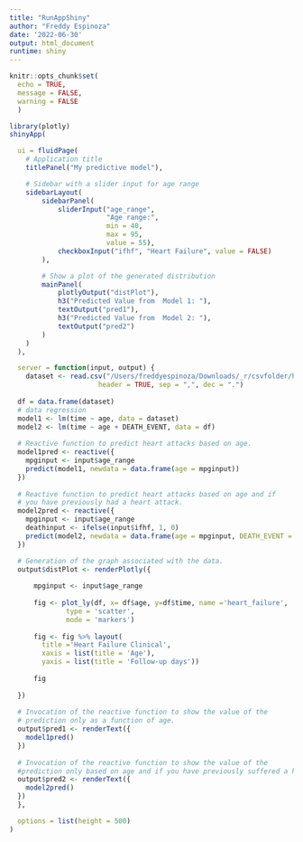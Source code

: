 ```yaml
---
title: "RunAppShiny"
author: "Freddy Espinoza"
date: '2022-06-30'
output: html_document
runtime: shiny
---
```


```r
knitr::opts_chunk$set(
  echo = TRUE,
  message = FALSE,
  warning = FALSE
  )
```

```r
library(plotly)
shinyApp(

  ui = fluidPage(
    # Application title
    titlePanel("My predictive model"),

    # Sidebar with a slider input for age range
    sidebarLayout(
        sidebarPanel(
            sliderInput("age_range",
                        "Age range:",
                        min = 40,
                        max = 95,
                        value = 55),
            checkboxInput("ifhf", "Heart Failure", value = FALSE)       
        ),

        # Show a plot of the generated distribution
        mainPanel(
            plotlyOutput("distPlot"),
            h3("Predicted Value from  Model 1: "),
            textOutput("pred1"),
            h3("Predicted Value from  Model 2: "),
            textOutput("pred2")
        )
    )
  ),

  server = function(input, output) {
    dataset <- read.csv("/Users/freddyespinoza/Downloads/_r/csvfolder/heart_failure_clinical_records_dataset.csv", 
                      header = TRUE, sep = ",", dec = ".")
  
  df = data.frame(dataset)
  # data regression
  model1 <- lm(time ~ age, data = dataset)
  model2 <- lm(time ~ age + DEATH_EVENT, data = df)
  
  # Reactive function to predict heart attacks based on age.
  model1pred <- reactive({
    mpginput <- input$age_range
    predict(model1, newdata = data.frame(age = mpginput))
  })
  
  # Reactive function to predict heart attacks based on age and if 
  # you have previously had a heart attack.
  model2pred <- reactive({
    mpginput <- input$age_range
    deathinput <- ifelse(input$ifhf, 1, 0)
    predict(model2, newdata = data.frame(age = mpginput, DEATH_EVENT = deathinput))
  })

  # Generation of the graph associated with the data.
  output$distPlot <- renderPlotly({
    
      mpginput <- input$age_range
      
      fig <- plot_ly(df, x= df$age, y=df$time, name ='heart_failure', 
              type = 'scatter', 
              mode = 'markers')
      
      fig <- fig %>% layout(
        title ='Heart Failure Clinical', 
        xaxis = list(title = 'Age'), 
        yaxis = list(title = 'Follow-up days'))
      
      fig
  
  })
  
  # Invocation of the reactive function to show the value of the 
  # prediction only as a function of age.
  output$pred1 <- renderText({
    model1pred()
  })
  
  # Invocation of the reactive function to show the value of the
  #prediction only based on age and if you have previously suffered a heart attack.
  output$pred2 <- renderText({
    model2pred()
  })
  },

  options = list(height = 500)
)
```



